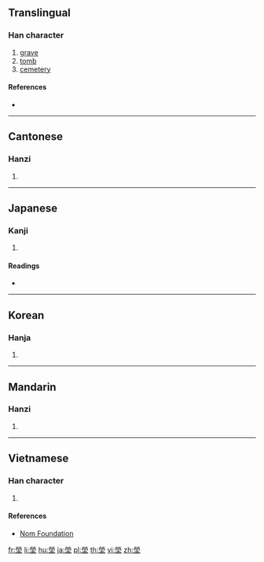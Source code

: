 {{character info/new}}
{{also|茔}}
==Translingual==

===Han character===
{{Han char|rn=32|rad=土|as=10|sn=13|four=99104|canj=FFBG|ids=⿱𤇾土}}

# [[grave]]
# [[tomb]]
# [[cemetery]]

====References====
* {{Han ref|kx=0235.020|dkj=05320|dj=0472.290|hdz=10474.050|uh=584B|ud=22603|bh=B6F7|bd=46839}}

----

==Cantonese==

===Hanzi===
{{yue-hanzi|jyut=|y=ying4|sim=茔}}

# {{defn|lang=yue|sort=土10}}

----

==Japanese==

===Kanji===
{{ja-kanji|grade=|rs=土10}}

# {{defn|lang=ja|sort=土10}}

====Readings====
* {{ja-readings|on=[[えい]] (ei)|kun=[[はか]] (haka)}}

----

==Korean==

===Hanja===
{{ko-hanja|hangeul=영|rv=yeong|mr=yŏng}}

# {{defn|lang=ko|sort=土10}}

----

==Mandarin==

===Hanzi===
{{cmn-hanzi|sim=茔|pin=[[yíng]] ([[ying2]])|wg=ying<sup>2</sup>}}

# {{defn|lang=cmn|sort=土10}}

----

==Vietnamese==

===Han character===
{{vi-hantu|[[uýnh]], [[doanh]], [[uýnh]]|rs=土10}}

# {{defn|lang=vi|sort=土10}}

====References====
* [http://nomfoundation.org/common/nom_details.php?codepoint=584b Nom Foundation]

[[fr:塋]]
[[li:塋]]
[[hu:塋]]
[[ja:塋]]
[[pl:塋]]
[[th:塋]]
[[vi:塋]]
[[zh:塋]]
